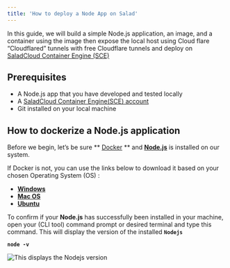 ```yaml
---
title: 'How to deploy a Node App on Salad'
---
```


In this guide, we will build a simple Node.js application, an image, and a container using the image then expose the
local host using Cloud flare “Cloudflared” tunnels with free Cloudflare tunnels and deploy on
[SaladCloud Container Engine (SCE)](https://docs.salad.com/docs)

## **Prerequisites**

- A Node.js app that you have developed and tested locally
- A [SaladCloud Container Engine(SCE) account](https://docs.salad.com/docs/register-on-salad-portal)
- Git installed on your local machine

## **How to dockerize a Node.js application**

Before we begin, let’s be sure ** [Docker](https://docs.docker.com/engine/install/) ** and
**[Node.js](https://nodejs.org/en/download/package-manager/)** is installed on our system.

If Docker is not, you can use the links below to download it based on your chosen Operating System (OS) :

- **[Windows](https://docs.docker.com/docker-for-windows/install/)**
- **[Mac OS](https://docs.docker.com/desktop/install/mac-install/)**
- **[Ubuntu](https://docs.docker.com/engine/installation/linux/ubuntu/)**

To confirm if your **Node.js** has successfully been installed in your machine, open your (CLI tool) command prompt or
desired terminal and type this command.
This will display the version of the installed **`Nodejs`**

**`node -v`**

![](https://files.readme.io/1a2fd60-V.PNG 'This displays the Nodejs version')
